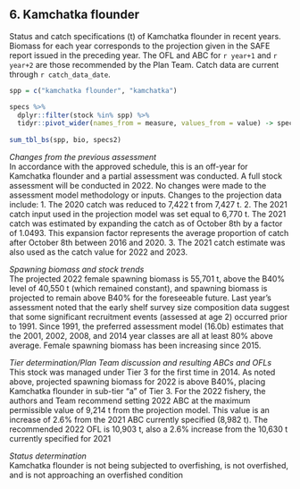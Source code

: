 ## 6. Kamchatka flounder  
Status and catch specifications (t) of Kamchatka flounder in recent years. 
Biomass for each year corresponds to the projection given in the SAFE report issued in the preceding year. The OFL and ABC for `r year+1` and `r year+2` are those recommended by the Plan Team. 
Catch data are current through `r catch_data_date`.

```r
spp = c("kamchatka flounder", "kamchatka")

specs %>% 
  dplyr::filter(stock %in% spp) %>% 
  tidyr::pivot_wider(names_from = measure, values_from = value) -> specs2
  
sum_tbl_bs(spp, bio, specs2)
```

*Changes from the previous assessment*  
In accordance with the approved schedule, this is an off-year for Kamchatka flounder and a partial
assessment was conducted. A full stock assessment will be conducted in 2022. No changes were made to
the assessment model methodology or inputs.
Changes to the projection data include:
1. The 2020 catch was reduced to 7,422 t from 7,427 t.
2. The 2021 catch input used in the projection model was set equal to 6,770 t. The 2021 catch was
estimated by expanding the catch as of October 8th by a factor of 1.0493. This expansion factor
represents the average proportion of catch after October 8th between 2016 and 2020.
3. The 2021 catch estimate was also used as the catch value for 2022 and 2023.


*Spawning biomass and stock trends*  
The projected 2022 female spawning biomass is 55,701 t, above the B40% level of 40,550 t (which remained
constant), and spawning biomass is projected to remain above B40% for the foreseeable future. Last year’s
assessment noted that the early shelf survey size composition data suggest that some significant recruitment
events (assessed at age 2) occurred prior to 1991. Since 1991, the preferred assessment model (16.0b)
estimates that the 2001, 2002, 2008, and 2014 year classes are all at least 80% above average. Female
spawning biomass has been increasing since 2015. 

*Tier determination/Plan Team discussion and resulting ABCs and OFLs*  
This stock was managed under Tier 3 for the first time in 2014. As noted above, projected spawning biomass
for 2022 is above B40%, placing Kamchatka flounder in sub-tier “a” of Tier 3. For the 2022 fishery, the
authors and Team recommend setting 2022 ABC at the maximum permissible value of 9,214 t from the
projection model. This value is an increase of 2.6% from the 2021 ABC currently specified (8,982 t). The
recommended 2022 OFL is 10,903 t, also a 2.6% increase from the 10,630 t currently specified for 2021

*Status determination*  
Kamchatka flounder is not being subjected to overfishing, is not overfished, and is not approaching an
overfished condition


